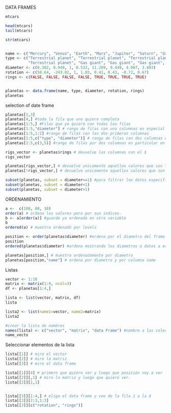 DATA FRAMES

```r
mtcars

head(mtcars)
tail(mtcars)

str(mtcars)


name <- c("Mercury", "Venus", "Earth", "Mars", "Jupiter", "Saturn", "Uranus", "Neptune")
type <- c("Terrestrial planet", "Terrestrial planet", "Terrestrial planet", 
          "Terrestrial planet", "Gas giant", "Gas giant", "Gas giant", "Gas giant")
diameter <- c(0.382, 0.949, 1, 0.532, 11.209, 9.449, 4.007, 3.883)
rotation <- c(58.64, -243.02, 1, 1.03, 0.41, 0.43, -0.72, 0.67)
rings <- c(FALSE, FALSE, FALSE, FALSE, TRUE, TRUE, TRUE, TRUE)


planetas <- data.frame(name, type, diameter, rotation, rings)
planetas
```

selection of date frame
```r
planetas[1,3]
planetas[4,] #toda la fila que uno quiere completa
planetas[1:5,] #Filas que yo quiero con todas las filas
planetas[1:5,"diameter"] # rango de filas con una columnas en especial
planetas[1:5,1:2] #rango de filas con las dos primeras columnas
planetas[1:5,c("type", "diameter")] # rango de filas con dos columnas en particular
planetas[1:5,c(3,5)] #rango de filas por dos columnas en particular en número

rigs_vector <- planetas$rings # devuelve las columnas con el $
rigs_vector

planetas[rigs_vector,] # devuelve unicamente aquellos valores que son TRUE en RINGS
planetas[!rigs_vector,] # devuelve unicamente aquellos valores que son FALSO en RINGS

subset(planetas, subset = diameter==1) #para filtrar los datos especifico por algun dato (columnas)
subset(planetas, subset = diameter<1)
subset(planetas, subset = diameter>1)

```

ORDENAMIENTO

```r
a <-  c(100, 80, 10)
order(a) # ordena los valores pero por sus indices.
b <- a[order(a)] #guardo ya ordenado en otra variable
b
ordered(a) # muestra ordenado por levels

position <- order(planetas$diameter) #ordena por el diametro del frame de planetas
position
ordered(planetas$diameter) #ordena mostrando los diametros o datos a ordenar

planetas[position,] # muestra ordenadamente por diametro
planetas[position,"name"] # ordena por diametro y por columna name 

```

Listas

```r
vector <- 1:10
matrix <- matrix(1:9, ncol=3)
df <- planetas[1:4,]

lista <- list(vector, matrix, df)
lista

lista2 <- list(name1=vector, name2=matrix)
lista2

#crear la lista de nombres
names(lista) <- c("vector", "matrix", "data Frame") #nombre a las colecciones
name_vecto


```

Seleccionar elementos de la lista 
```r
lista[[1]] # miro el vector
lista[[2]] # miro la matriz
lista[[3]] # miro el data frame

lista[[1]][4] # primero que quiero ver y luego que posición voy a ver 
lista[[2]][,1] # miro la matriz y luego que quiero ver.
lista[[2]][1,1]


lista[[3]][1:4,] # eligo el data frame y veo de la fila 1 a la 4
lista[[3]][2:3,1:3]
lista[[3]][c("rotation", "rings")]



```




